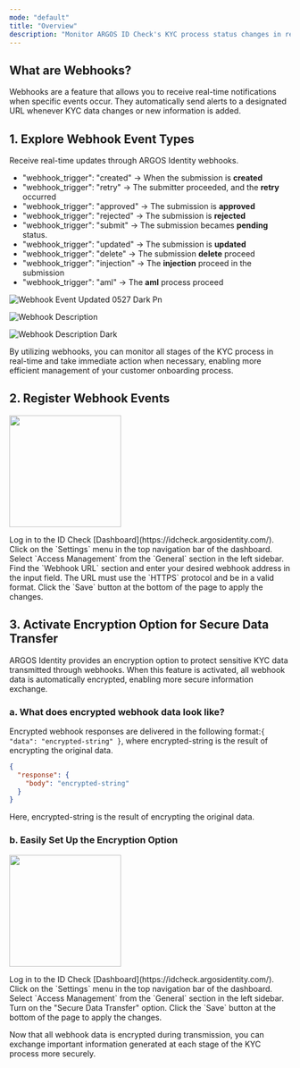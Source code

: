 ```yaml
---
mode: "default"
title: "Overview"
description: "Monitor ARGOS ID Check's KYC process status changes in real-time. Receive instant updates through webhooks."
---
```


## What are Webhooks?

Webhooks are a feature that allows you to receive real-time notifications when specific events occur. They automatically send alerts to a designated URL whenever KYC data changes or new information is added.

## 1. Explore Webhook Event Types

Receive real-time updates through ARGOS Identity webhooks.

- "webhook_trigger": "created" → When the submission is **created**
- "webhook_trigger": "retry" → The submitter proceeded, and the **retry** occurred
- "webhook_trigger": "approved" → The submission is **approved**
- "webhook_trigger": "rejected" → The submission is **rejected**
- "webhook_trigger": "submit" → The submission becames **pending** status.
- "webhook_trigger": "updated" → The submission is **updated**
- "webhook_trigger": "delete" → The submission **delete** proceed
- "webhook_trigger": "injection" → The **injection** proceed in the submission
- "webhook_trigger": "aml" → The **aml** process proceed

![Webhook Event Updated 0527 Dark Pn]()

<Frame>
  <img
    src="/images/webhooks/webhook_event_updated_0527.png"
    alt="Webhook Description"
    className="block dark:hidden"
  />

  <img
    src="/images/webhook_event_updated_0527_dark.png"
    alt="Webhook Description Dark"
    className="hidden dark:block"
  />
</Frame>

<CardGroup cols="4">
  <Card title="Approved" icon="badge-check" href="/webhooks/en/idcheck-approved">
    
  </Card>
  <Card title="Rejected" icon="ban" href="/webhooks/en/idcheck-rejected">
    
  </Card>
  <Card title="Updated" icon="pen-to-square" href="/webhooks/en/idcheck-updated">
    
  </Card>
  <Card title="Delete" icon="trash" href="/webhooks/en/idcheck-delete">
    
  </Card>
  <Card title="Submit" icon="plus" href="/webhooks/en/idcheck-submit">
    
  </Card>
  <Card title="Data injection" icon="table" href="/webhooks/en/idcheck-injection">
    
  </Card>
  <Card title="AML Result" icon="radar" href="/webhooks/en/idcheck-aml-result">
    
  </Card>
</CardGroup>

By utilizing webhooks, you can monitor all stages of the KYC process in real-time and take immediate action when necessary, enabling more efficient management of your customer onboarding process.

## 2. Register Webhook Events

<img
  height="200"
  src="/images/webhooks/webhook.png"
/>

<Steps>
  <Step title="Dashboard Login">
    Log in to the ID Check [Dashboard](https://idcheck.argosidentity.com/).
  </Step>
  <Step title="Access Settings Menu">
    Click on the `Settings` menu in the top navigation bar of the dashboard.
  </Step>
  <Step title="Navigate to Access Management">
    Select `Access Management` from the `General` section in the left sidebar.
  </Step>
  <Step title="Enter Webhook URL">
    Find the `Webhook URL` section and enter your desired webhook address in the input field. The URL must use the `HTTPS` protocol and be in a valid format.
  </Step>
  <Step title="Save Settings">
    Click the `Save` button at the bottom of the page to apply the changes.
  </Step>
</Steps>

## 3. Activate Encryption Option for Secure Data Transfer

ARGOS Identity provides an encryption option to protect sensitive KYC data transmitted through webhooks. When this feature is activated, all webhook data is automatically encrypted, enabling more secure information exchange.

### a. What does encrypted webhook data look like?

Encrypted webhook responses are delivered in the following format:`{ "data": "encrypted-string" }`, where encrypted-string is the result of encrypting the original data.

```json data-encrpyted.json
{
  "response": {
    "body": "encrypted-string"
  }
}
```

Here, encrypted-string is the result of encrypting the original data.

### b. Easily Set Up the Encryption Option

<img
  height="200"
  src="/images/webhooks/secure-data-transfer.png"
/>

<Steps>
  <Step title="Dashboard Login">
    Log in to the ID Check [Dashboard](https://idcheck.argosidentity.com/).
  </Step>
  <Step title="Access Settings Menu">
    Click on the `Settings` menu in the top navigation bar of the dashboard.
  </Step>
  <Step title="Navigate to Access Management">
    Select `Access Management` from the `General` section in the left sidebar.
  </Step>
  <Step title="Enable Secure Data Transfer">
    Turn on the "Secure Data Transfer" option.
  </Step>
  <Step title="Save Settings">
    Click the `Save` button at the bottom of the page to apply the changes.
  </Step>
</Steps>

Now that all webhook data is encrypted during transmission, you can exchange important information generated at each stage of the KYC process more securely.